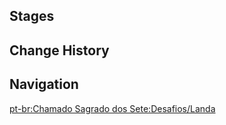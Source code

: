 {{Description|Certified player [[Landa]]. This man claims that he is a player from Mondstadt, though his real identity is not known. He is known for his conscientious play, almost as if he is guarding against his opponent guessing more of his mind than he wishes, even as he attempts to perform a similar search...|[[Map]] description}}
{{Genius Invokation TCG Character Stages Intro}}

==Stages==
{{Genius Invokation TCG Stages/Detailed|Landa}}

==Change History==
{{Change History|3.7}}

==Navigation==
{{Genius Invokation TCG Stages Navbox}}

[[pt-br:Chamado Sagrado dos Sete:Desafios/Landa]]